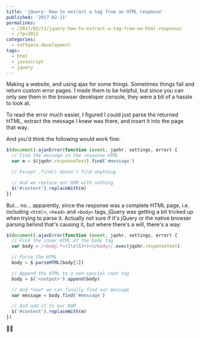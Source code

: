 ---
title: 'jQuery: How to extract a tag from an HTML response'
published: '2017-02-11'
permalinks:
  - /2017/02/11/jquery-how-to-extract-a-tag-from-an-html-response/
  - /?p=3012
categories:
  - software-development
tags:
  - html
  - javascript
  - jquery
---

Making a website, and using ajax for some things. Sometimes things fail and return custom error pages. I made them to be helpful, but since you can only see them in the browser developer console, they were a bit of a hassle to look at.

To read the error much easier, I figured I could just parse the returned HTML, extract the message I knew was there, and insert it into the page that way.

And you'd think the following would work fine:

```js
$(document).ajaxError(function (event, jqxhr, settings, error) {
  // Find the message in the response HTML
  var m = $(jqxhr.responseText).find('#message')

  // Except .find() doesn't find anything

  // And we replace our DOM with nothing
  $('#content').replaceWith(m)
})
```

But... no... apparently, since the response was a complete HTML page, i.e. including `<html>`, `<head>` and `<body>` tags, jQuery was getting a bit tricked up when trying to parse it. Actually not sure if it's jQuery or the native browser parsing behind that's causing it, but where there's a will, there's a way:

```js
$(document).ajaxError(function (event, jqxhr, settings, error) {
  // Find the inner HTML of the body tag
  var body = /<body.*>([\s\S]+)<\/body>/.exec(jqxhr.responseText)

  // Parse the HTML
  body = $.parseHTML(body[1])

  // Append the HTML to a non-special root tag
  body = $('<output>').append(body)

  // And *now* we can finally find our message
  var message = body.find('#message')

  // And add it to our DOM
  $('#content').replaceWith(m)
})
```

🤷‍♂️
